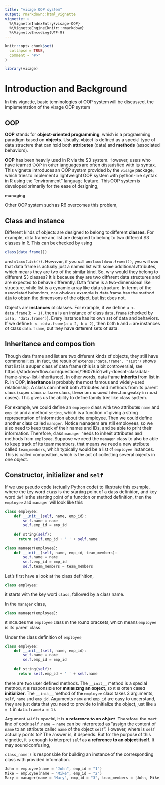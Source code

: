 ```yaml
---
title: "visage OOP system"
output: rmarkdown::html_vignette
vignette: >
  %\VignetteIndexEntry{visage-OOP}
  %\VignetteEngine{knitr::rmarkdown}
  %\VignetteEncoding{UTF-8}
---
```


```r
knitr::opts_chunk$set(
  collapse = TRUE,
  comment = "#>"
)
```

```r
library(visage)
```


# Introduction and Background

In this vignette, basic terminologies of OOP system will be discussed, the implementation of the visage OOP system

## OOP

**OOP** stands for **object-oriented programming**, which is a programming paradigm based on **objects**. Usually, object is defined as a special type of data structure that can hold both **attributes** (data) and **methods** (associated behaviors). 

**OOP** has been heavily used in R via the S3 system. However, users who have learned OOP in other languages are often dissatisfied with its syntax. This vignette introduces an OOP system provided by the `visage` package, which tries to implement a lightweight OOP system with python-like syntax in R using the "environment" language feature. This OOP system is developed primarily for the ease of designing, 

managing 

Other OOP system such as R6 overcomes this problem, 

## Class and instance

Different kinds of objects are designed to belong to different **classes**. For example, data frame and list are designed to belong to two different S3 classes in R. This can be checked by using 

```r
class(data.frame())
```

and `class(list())`. However, if you call `unclass(data.frame())`, you will see that data frame is actually just a named list with some additional attributes, which means they are two of the similar kind. So, why would they belong to different S3 classes? It is because they are two different data structures and are expected to behave differently. Data frame is a two-dimensional like structure, while list is a dynamic array like data structure. In terms of the associated behaviors, one obvious example is data frame has the method `dim` to obtain the dimensions of the object, but list does not. 

Objects are **instances** of classes. For example, if we define `a <- data.frame(b = 1)`, then `a` is an instance of class `data.frame` (checked by `is(a, "data.frame")`). Every instance has its own set of data and behaviors. If we define `b <- data.frame(a = 2, b = 2)`, then both `b` and `a` are instances of class `data.frame`, but they have different sets of data.

## Inheritance and composition

Though data frame and list are two different kinds of objects, they still have commonalities. In fact, the result of `extends("data.frame", "list")` shows that list is a super class of data frame (this is a bit controversial, see https://stackoverflow.com/questions/19607652/why-doesnt-classdata-frame-show-list-inheritance). In other words, data frame **inherits** from list in R. In OOP, **Inheritance** is probably the most famous and widely-used relationship. A class can inherit both attributes and methods from its parent class (super class or base class, these terms used interchangeably in most cases). This gives us the ability to define family tree like class system. 

For example, we could define an `employee` class with two attributes `name` and `emp_id` and a method `string`, which is a function of giving a string representation of information about the employee. Then we could define another class called `manager`. Notice managers are still employees, so we also need to keep track of their names and IDs, and be able to print their information. Therefore, class `manager` needs to inherit attributes and methods from `employee`. Suppose we need the `manager` class to also be able to keep track of its team members, that means we need a new attribute called `team_members`, which typically would be a list of `employee` instances. This is called composition, which is the act of collecting several objects in one object.


## Constructor, initializer and `self`

If we use pseudo code (actually Python code) to illustrate this example, where the key word `class` is the starting point of a class definition, and key word `def` is the starting point of a function or method definition, then the `employee` and `manager` will look like this:

```python
class employee:
    def __init__(self, name, emp_id):
        self.name = name
        self.emp_id = emp_id
    
    def string(self):
      return self.emp_id + ' ' + self.name
      
class manager(employee):
    def __init__(self, name, emp_id, team_members):
        self.name = name
        self.emp_id = emp_id
        self.team_members = team_members
```

Let's first have a look at the class definition,

```python
class employee:
```
it starts with the key word `class`, followed by a class name. 

In the `manager` class, 

```python
class manager(employee):
```

it includes the `employee` class in the round brackets, which means `employee` is its parent class.

Under the class definition of `employee`, 

```python
class employee:
    def __init__(self, name, emp_id):
        self.name = name
        self.emp_id = emp_id
    
    def string(self):
      return self.emp_id + ' ' + self.name
```

there are two user defined methods. The `__init__` method is a special method, it is responsible for **initializing an object**, so it is often called **initializer**. The `__init__` method of the `employee` class takes 3 arguments, `self`, `name` and `emp_id`. Arguments `name` and `emp_id` are easy to understand, they are just data that you need to provide to initialize the object, just like `a = 1` in `data.frame(a = 1)`. 

Argument `self` is special, it is **a reference to an object**. Therefore, the next line of code `self.name = name` can be interpreted as "assign the content of `name` to an attribute called `name` of the object `self`". However, where is `self` actually points to? The answer is, it depends. But for the purpose of this vignette, it is enough to interpret `self` as **a reference to an object itself**. It may sound confusing, 





`class_name()` is responsible for building an instance of the corresponding class with provided information.

```python
John = employee(name = "John", emp_id = "1")
Mike = employee(name = "Mike", emp_id = "2")
Mary = manager(name = "Mary", emp_id = "3", team_members = [John, Mike])
```

